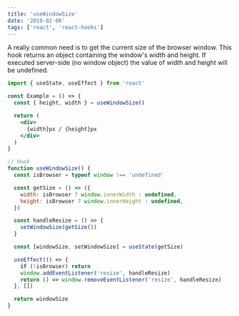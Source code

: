 ```yaml
---
title: 'useWindowSize'
date: '2019-02-06'
tags: ['react', 'react-hooks']
---
```


A really common need is to get the current size of the browser window. This hook returns an object containing the window's width and height. If executed server-side (no window object) the value of width and height will be undefined.

```jsx
import { useState, useEffect } from 'react'

const Example = () => {
  const { height, width } = useWindowSize()

  return (
    <div>
      {width}px / {height}px
    </div>
  )
}

// Hook
function useWindowSize() {
  const isBrowser = typeof window !== 'undefined'

  const getSize = () => ({
    width: isBrowser ? window.innerWidth : undefined,
    height: isBrowser ? window.innerHeight : undefined,
  })

  const handleResize = () => {
    setWindowSize(getSize())
  }

  const [windowSize, setWindowSize] = useState(getSize)

  useEffect(() => {
    if (!isBrowser) return
    window.addEventListener('resize', handleResize)
    return () => window.removeEventListener('resize', handleResize)
  }, [])

  return windowSize
}
```
